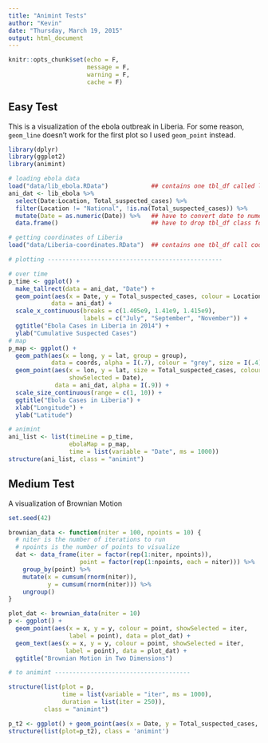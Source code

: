 ```yaml
---
title: "Animint Tests"
author: "Kevin"
date: "Thursday, March 19, 2015"
output: html_document
---
```


```r
knitr::opts_chunk$set(echo = F, 
                      message = F, 
                      warning = F, 
                      cache = F)
```

## Easy Test

This is a visualization of the ebola outbreak in Liberia.  For some reason, `geom_line` doesn't work for the first plot so I used `geom_point` instead.

```r

library(dplyr)
library(ggplot2)
library(animint)

# loading ebola data
load("data/lib_ebola.RData")            ## contains one tbl_df called lib_ebola
ani_dat <- lib_ebola %>% 
  select(Date:Location, Total_suspected_cases) %>% 
  filter(Location != "National", !is.na(Total_suspected_cases)) %>% 
  mutate(Date = as.numeric(Date)) %>%   ## have to convert date to numeric
  data.frame()                          ## have to drop tbl_df class for animint

# getting coordinates of Liberia
load("data/Liberia-coordinates.RData")  ## contains one tbl_df call coords

# plotting -------------------------------------------------

# over time
p_time <- ggplot() + 
  make_tallrect(data = ani_dat, "Date") + 
  geom_point(aes(x = Date, y = Total_suspected_cases, colour = Location), 
            data = ani_dat) + 
  scale_x_continuous(breaks = c(1.405e9, 1.41e9, 1.415e9), 
                     labels = c("July", "September", "November")) + 
  ggtitle("Ebola Cases in Liberia in 2014") + 
  ylab("Cumulative Suspected Cases")
# map
p_map <- ggplot() + 
  geom_path(aes(x = long, y = lat, group = group), 
            data = coords, alpha = I(.7), colour = "grey", size = I(.4)) + 
  geom_point(aes(x = lon, y = lat, size = Total_suspected_cases, colour = Location, 
                 showSelected = Date), 
             data = ani_dat, alpha = I(.9)) + 
  scale_size_continuous(range = c(1, 10)) + 
  ggtitle("Ebola Cases in Liberia") + 
  xlab("Longitude") + 
  ylab("Latitude")

# animint
ani_list <- list(timeLine = p_time, 
                 ebolaMap = p_map, 
                 time = list(variable = "Date", ms = 1000))
structure(ani_list, class = "animint")
```

## Medium Test

A visualization of Brownian Motion

```r
set.seed(42)

brownian_data <- function(niter = 100, npoints = 10) {
  # niter is the number of iterations to run
  # npoints is the number of points to visualize
  dat <- data_frame(iter = factor(rep(1:niter, npoints)), 
                    point = factor(rep(1:npoints, each = niter))) %>% 
    group_by(point) %>% 
    mutate(x = cumsum(rnorm(niter)), 
           y = cumsum(rnorm(niter))) %>% 
    ungroup()
}

plot_dat <- brownian_data(niter = 10)
p <- ggplot() + 
  geom_point(aes(x = x, y = y, colour = point, showSelected = iter, 
                 label = point), data = plot_dat) + 
  geom_text(aes(x = x, y = y, colour = point, showSelected = iter, 
                label = point), data = plot_dat) + 
  ggtitle("Brownian Motion in Two Dimensions")

# to animint --------------------------------------

structure(list(plot = p, 
               time = list(variable = "iter", ms = 1000), 
               duration = list(iter = 250)), 
          class = "animint")
```

```r
p_t2 <- ggplot() + geom_point(aes(x = Date, y = Total_suspected_cases, colour = Location), data = ani_dat)
structure(list(plot=p_t2), class = 'animint')
```

